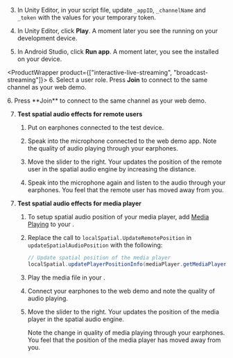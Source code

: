 <PlatformWrapper platform="unity">

3. In Unity Editor, in your script file, update `_appID`, `_channelName` and `_token` with the values for your temporary token.

4. In Unity Editor, click **Play**. A moment later you see the <Vpl k="CLIENT" /> running on your development device.

5. In Android Studio, click **Run app**. A moment later, you see the <Vpl k="CLIENT" /> installed on your device.

<ProductWrapper product={["interactive-live-streaming", "broadcast-streaming"]}>
6. Select a user role. Press **Join** to connect to the same channel as your web demo.
</ProductWrapper>

<ProductWrapper notAllowed="interactive-live-streaming">
6. Press **Join** to connect to the same channel as your web demo.
</ProductWrapper>

7. **Test spatial audio effects for remote users**

    1. Put on earphones connected to the <Vpl k="NAME"/> test device.

    1. Speak into the microphone connected to the web demo app. Note the quality of audio playing through your earphones.

    1. Move the slider to the right. Your <Vpl k="CLIENT" /> updates the position of the remote user in the spatial audio engine by increasing the distance.
    
    1. Speak into the microphone again and listen to the audio through your earphones. You feel that the remote user has moved away from you.

<ProductWrapper notAllowed = "voice-calling">

7. **Test spatial audio effects for media player**

    1. To setup spatial audio position of your media player, add [Media Playing](/video-calling/develop/play-media) to your <Vpl k="CLIENT" />.
    
    1. Replace the call to `localSpatial.UpdateRemotePosition` in `updateSpatialAudioPosition` with the following:

        ```csharp
        // Update spatial position of the media player
        localSpatial.updatePlayerPositionInfo(mediaPlayer.getMediaPlayerId(), remotePosInfo);
        ```

    1. Play the media file in your <Vpl k="NAME"/> <Vpl k="CLIENT" />.

    1. Connect your earphones to the web demo and note the quality of audio playing.

    1. Move the slider to the right. Your <Vpl k="CLIENT" /> updates the position of the media player in the spatial audio engine.

        Note the change in quality of media playing through your earphones. You feel that the position of the media player has moved away from you.
</ProductWrapper>
</PlatformWrapper>
